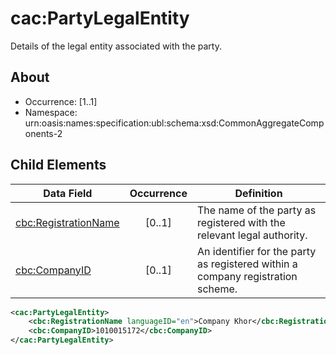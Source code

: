 # cac:PartyLegalEntity
Details of the legal entity associated with the party.

## About
* Occurrence: [1..1]
* Namespace: urn:oasis:names:specification:ubl:schema:xsd:CommonAggregateComponents-2

## Child Elements

| Data Field                                  | Occurrence | Definition |
|---------------------------------------------|:----------:|------------|
| [cbc:RegistrationName](./RegistrationName.mdx)           |   [0..1]   | The name of the party as registered with the relevant legal authority. |
| [cbc:CompanyID](./CompanyID.mdx)                        |   [0..1]   | An identifier for the party as registered within a company registration scheme. |

```xml 
<cac:PartyLegalEntity>
    <cbc:RegistrationName languageID="en">Company Khor</cbc:RegistrationName>
    <cbc:CompanyID>1010015172</cbc:CompanyID>
</cac:PartyLegalEntity>
```